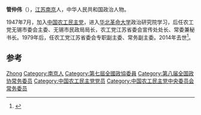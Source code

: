'''管仲伟'''（{{bd|1923年|8月|2014年|12月25日|catIdx=Guan管}}），[[江苏|江苏]][[南京|南京]]人，中华人民共和国政治人物。

1947年7月，加入[[中国农工民主党|中国农工民主党]]，进入[[华北革命大学|华北革命大学]]政治研究院学习，后任农工党无锡市委会主委、无锡市民政局局长，农工党江苏省委会宣传处处长、常委兼秘书长。1979年后，任农工党江苏省委会专职副主委、常务副主委。2014年去世<ref>{{cite news|title=管仲伟同志逝世|url=http://cpc.people.com.cn/n/2014/1230/c87393-26302852.html|accessdate=2015-01-04|newspaper=新华网}}</ref>。

== 参考 ==
{{reflist}}

{{中国政治人物小作品}}
{{中国农工民主党第九届中央委员会}}
{{中国农工民主党第十届中央委员会}}
{{中国农工民主党第十二届中央委员会}}

{{Authority control}}
{{DEFAULTSORT:Guan管}}
[[Category:管姓|Zhong]]
[[Category:南京人|Category:南京人]]
[[Category:第七屆全國政協委員|Category:第七屆全國政協委員]]
[[Category:第八届全国政协常务委员|Category:第八届全国政协常务委员]]
[[Category:中国农工民主党党员|Category:中国农工民主党党员]]
[[Category:中国农工民主党中央委员会常务委员|Category:中国农工民主党中央委员会常务委员]]